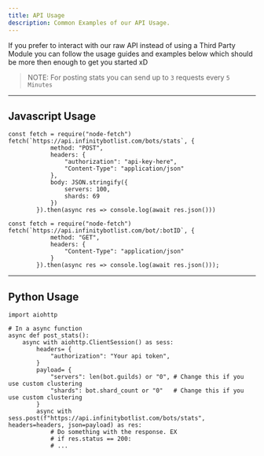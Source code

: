 ```yaml
---
title: API Usage
description: Common Examples of our API Usage.
---
```


If you prefer to interact with our raw API instead of using a Third Party Module
you can follow the usage guides and examples below which should be more then enough to 
get you started xD

> NOTE: For posting stats you can send up to `3` requests every `5 Minutes`

---

## Javascript Usage

```js:title=POST
const fetch = require("node-fetch")
fetch(`https://api.infinitybotlist.com/bots/stats`, {
            method: "POST",
            headers: {
                "authorization": "api-key-here",
                "Content-Type": "application/json"
            },
            body: JSON.stringify({
                servers: 100,
                shards: 69
            })
        }).then(async res => console.log(await res.json()))
```

```js:title=GET
const fetch = require("node-fetch")
fetch(`https://api.infinitybotlist.com/bot/:botID`, {
            method: "GET",
            headers: {
                "Content-Type": "application/json"
            }
        }).then(async res => console.log(await res.json()));
```

---

## Python Usage

```python:title=POST
import aiohttp

# In a async function
async def post_stats():
    async with aiohttp.ClientSession() as sess:
        headers= {
            "authorization": "Your api token",       
        }
        payload= {
            "servers": len(bot.guilds) or "0", # Change this if you use custom clustering
            "shards": bot.shard_count or "0"   # Change this if you use custom clustering
        }
        async with sess.post(f"https://api.infinitybotlist.com/bots/stats", headers=headers, json=payload) as res:
            # Do something with the response. EX
            # if res.status == 200:
            # ...
```
